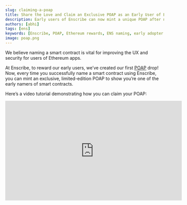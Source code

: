 ```yaml
---
slug: claiming-a-poap
title: Share the Love and Claim an Exclusive POAP as an Early User of Enscribe!
description: Early users of Enscribe can now mint a unique POAP after naming a smart contract — a digital badge to mark your place in Ethereum naming history.
authors: [abhi]
tags: [ens]
keywords: [Enscribe, POAP, Ethereum rewards, ENS naming, early adopter badge, smart contract UX, claim POAP, web3 collectibles]
image: poap.png
---
```


We believe naming a smart contract is vital for improving the UX and security for users of Ethereum apps.

At Enscribe, to reward our early users, we’ve created our first [POAP](https://poap.zendesk.com/hc/en-us/articles/9494654007437-What-is-POAP) drop! Now, every time you successfully name a smart contract using Enscribe, you can mint an exclusive, limited-edition POAP to show you’re one of the early namers of smart contracts.

Here’s a video tutorial demonstrating how you can claim your POAP:

<iframe
  width="560"
  height="315"
  src="https://www.youtube.com/embed/oE_Kcl0REwU"
  title="YouTube video player"
  frameBorder="0"
  allow="accelerometer; autoplay; clipboard-write; encrypted-media; gyroscope; picture-in-picture"
  allowFullScreen
/>

You can also easily announce your contract name on X and Farcaster via our brand new sharing buttons.

POAPs are unique, verifiable badges that live onchain, just like the contracts you’re naming. Now, each naming via Enscribe can be marked with a minted POAP, serving as both a personal achievement and a public badge of your contributions to the Ethereum ecosystem.

But hurry, this POAP drop is limited and won’t be available forever.

To access the POAP, head to the [contract naming](https://app.enscribe.xyz/nameContract) page in the Enscribe App.

![Dialog](dialog.png)

Once you complete the naming process for a contract on Enscribe, you’ll see the completion dialogue showing details such as the transactions performed, contract address, ENS name and our new buttons!

Simply click the *Claim my POAP* to mint your POAP. This will take you  to the POAP App where you can mint the POAP by putting your email address or Ethereum address for free.

![Poap](poap.png)

If you fancy sharing that you named your contract using Enscribe App on X or Farcaster, that would be massively appreciated too. We need our users to spread our message throughout the Ethereum ecosystem.


In the meantime, head to the [Enscribe App](https://app.enscribe.xyz) to name your contract and claim your POAP to show you were there in the beginning!

Happy naming 🚀.
